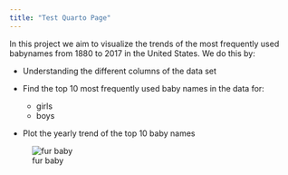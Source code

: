 ```yaml
---
title: "Test Quarto Page"
---
```


In this project we aim to visualize the trends of the most frequently used babynames from 1880 to 2017 in the United States. We do this by:

- Understanding the different columns of the data set

- Find the top 10 most frequently used baby names in the data for:
    - girls
    - boys

-   Plot the yearly trend of the top 10 baby names

![fur baby](https://upload.wikimedia.org/wikipedia/commons/2/2d/Cat-697113_%2824244351371%29.jpg)